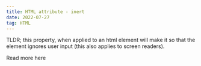 ```yaml
---
title: HTML attribute - inert
date: 2022-07-27
tag: HTML
---
```




TLDR; this property, when applied to an html element will make it so that the element ignores user input (this also applies to screen readers).

<TextLink href="https://developer.mozilla.org/en-US/docs/Web/API/HTMLElement/inert">
  Read more here
</TextLink>
